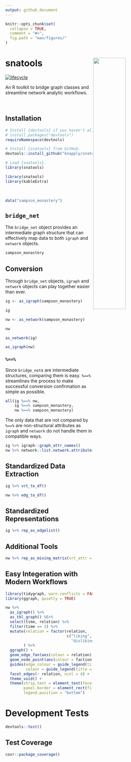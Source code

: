 ```yaml
---
output: github_document
---
```


<!-- README.Rmd generates README.md. -->

```r
knitr::opts_chunk$set(
  collapse = TRUE,
  comment = "#>",
  fig.path = "man/figures/"
)
```


# snatools <a href="http://res.cloudinary.com/syknapptic/image/upload/v1537658876/logo_bnrvvg.png"> <img src="http://res.cloudinary.com/syknapptic/image/upload/v1537658876/logo_bnrvvg.png" align="right" height="45%" width="45%" href="http://res.cloudinary.com/syknapptic/image/upload/v1537658876/logo_bnrvvg.png"/> </a>

[![lifecycle](https://img.shields.io/badge/lifecycle-experimental-orange.svg)](https://www.tidyverse.org/lifecycle/#experimental)


An R toolkit to bridge graph classes and streamline network analytic workflows.

<br>

## Installation

```r
# Install {devtools} if you haven't already.
# install.packages("devtools")
requireNamespace(devtools)

# Install {snatools} from GitHub.
devtools::install_github("knapply/snatools")

# Load {snatools}.
library(snatools)
```

```r
library(snatools)
library(kableExtra)
```

<br>

```r
data("sampson_monastery")
```

## `bridge_net`

The `bridge_net` object provides an intermediate graph structure that can effectively map data to both `igraph` and `network` objects.

```r
sampson_monastery
```

## Conversion

Through `bridge_net` objects, `igraph` and `network` objects can play together easier than ever.

```r
ig <- as_igraph(sampson_monastery)
```

```r
ig
```

```r
nw <- as_network(sampson_monastery)
```

```r
nw
```

```r
as_network(ig)
```

```r
as_igraph(nw)
```

### `%==%`

Since `bridge_net`s are intermediate structures, comparing them is easy. `%==%` streamlines the process to make successful conversion confirmation as simple as possible.

```r
all(ig %==% nw,
    ig %==% sampson_monastery,
    nw %==% sampson_monastery)
```

The only data that are not compared by `%==%` are non-structural attributes as `igraph` and `network` do not handle them in compatible ways.

```r
ig %>% igraph::graph_attr_names()
nw %>% network::list.network.attributes()
```

## Standardized Data Extraction

```r
ig %>% vrt_to_df()
```

```r
nw %>% edg_to_df()
```

## Standardized Representations

```r
ig %>% rep_as_edgelist()
```

## Additional Tools

```r
nw %>% rep_as_mixing_matrix(vrt_attr = "faction")
```

## Easy Integeration with Modern Workflows

```r
library(tidygraph, warn.conflicts = FALSE)
library(ggraph, quietly = TRUE)

nw %>% 
  as_igraph() %>% 
  as_tbl_graph() %E>%
  select(time, relation) %>% 
  filter(time == 3) %>%
  mutate(relation = factor(relation, 
                           c("liking", "praise", "esteem", "positive influence",
                             "disliking", "blame", "disesteem", "negative influence"))
        ) %>% 
  ggraph() +
  geom_edge_fan(aes(colour = relation), width = 0.5, show.legend = FALSE) +
  geom_node_point(aes(colour = faction)) +
  guides(edge_colour = guide_legend(title = NULL),
         colour = guide_legend(title = NULL)) +
  facet_edges(~ relation, ncol = 4) +
  theme_void() +
  theme(strip.text = element_text(face = "bold", vjust = 1),
        panel.border = element_rect(fill = NA, color = "lightgray"),
        legend.position = "bottom")
```


# Development Tests

```r
devtools::test()
```

## Test Coverage

```r
covr::package_coverage()
```

